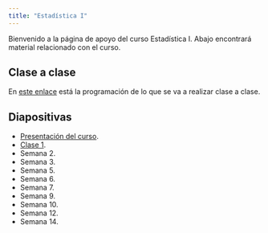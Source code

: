 ```yaml
---
title: "Estadística I"
---
```


Bienvenido a la página de apoyo del curso Estadística I. Abajo encontrará material relacionado con el curso.

## Clase a clase

En [este enlace](https://drive.google.com/file/d/1g5u7ftt8SiOYX4-OxPAiKtqp14h8C5ZH/view?usp=sharing) está la programación de lo que se va a realizar clase a clase.

## Diapositivas

- [Presentación del curso](https://drive.google.com/file/d/1OPmkUQiICoJEeRBxvPY1EuNtFoJHAXOg/view?usp=sharing).
- [Clase 1]().
- Semana 2.
- Semana 3.
- Semana 5.
- Semana 6.
- Semana 7.
- Semana 9.
- Semana 10.
- Semana 12.
- Semana 14.

